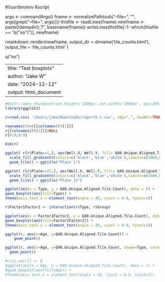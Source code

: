 #!/usr/bin/env Rscript

args <- commandArgs()
fname <- normalizePath(sub("--file=", "", args[grepl("--file=", args)]))
thisfile <- readLines(fname)
newfname <- paste0(tempdir(), "/", basename(fname))
writeLines(thisfile[-1:-which(thisfile == "q(\"no\")")], newfname)

rmarkdown::render(newfname, output_dir = dirname('tile_counts.html'), output_file = 'tile_counts.html' )

q("no")




---
title: "Test boxplots"
author: "Jake W"
date: "2024-12-12"
output: html_document
---




```r
#knitr::opts_chunk$set(out.height='1500px',out.width='1000px', dpi=300)
library(ggplot2)
```

```r
r=read.csv( '/Users/jake/Downloads/report5.t.csv', sep=",", header=TRUE )

rownames(r)=r[[colnames(r)[1]]]
r[[colnames(r)[1]]]=NULL
r[0:9,0:9]
```

```r
dim(r)
```


```r
ggplot( r[r$Plate==1,], aes(Well.X, Well.Y, fill= Q40.Unique.Aligned.Tile.Count)) + 
  scale_fill_gradientn(colors=c('black','blue','white'),limits=c(1000,95000)) +
  geom_tile() + ggtitle("Plate 1")
```


```r
ggplot( r[r$Plate==13,], aes(Well.X, Well.Y, fill= Q40.Unique.Aligned.Tile.Count)) + 
  scale_fill_gradientn(colors=c('black','blue','white'),limits=c(1000,95000)) +
  geom_tile() + ggtitle("Plate 13")

```


```r
ggplot(aes(x = Type, y = Q40.Unique.Aligned.Tile.Count), data = r) + 
geom_boxplot(aes(fill=Type)) +
theme(axis.text.x = element_text(angle = 45, vjust = 0.9, hjust=1))
```


```r
r$Factor1Factor2 <- interaction(r$Type, r$Group) 

ggplot(aes(x = Factor1Factor2, y = Q40.Unique.Aligned.Tile.Count), data = r) + 
geom_boxplot(aes(fill=Factor1Factor2)) +
theme(axis.text.x = element_text(angle = 45, vjust = 0.9, hjust=1))
```


```r

ggplot(r, aes(x=Age, y=Q40.Unique.Aligned.Tile.Count)) + 
    geom_point()
```


```r
ggplot(r, aes(x=Age, y=Q40.Unique.Aligned.Tile.Count, shape=Type, color=Group)) +
  geom_point()
```


```r
#r[is.na(r)] <- 0
#ggplot(aes(x = Age, y = Q40.Unique.Aligned.Tile.Count), data = r) + 
#geom_boxplot(aes(fill=Age)) +
#theme(axis.text.x = element_text(angle = 45, vjust = 0.9, hjust=1))
```




